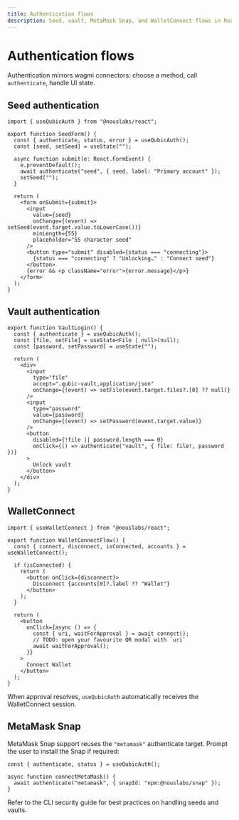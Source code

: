 ```yaml
---
title: Authentication flows
description: Seed, vault, MetaMask Snap, and WalletConnect flows in React components.
---
```


# Authentication flows

Authentication mirrors wagmi connectors: choose a method, call `authenticate`, handle UI state.

## Seed authentication

```tsx
import { useQubicAuth } from "@nouslabs/react";

export function SeedForm() {
  const { authenticate, status, error } = useQubicAuth();
  const [seed, setSeed] = useState("");

  async function submit(e: React.FormEvent) {
    e.preventDefault();
    await authenticate("seed", { seed, label: "Primary account" });
    setSeed("");
  }

  return (
    <form onSubmit={submit}>
      <input
        value={seed}
        onChange={(event) => setSeed(event.target.value.toLowerCase())}
        minLength={55}
        placeholder="55 character seed"
      />
      <button type="submit" disabled={status === "connecting"}>
        {status === "connecting" ? "Unlocking…" : "Connect seed"}
      </button>
      {error && <p className="error">{error.message}</p>}
    </form>
  );
}
```

## Vault authentication

```tsx
export function VaultLogin() {
  const { authenticate } = useQubicAuth();
  const [file, setFile] = useState<File | null>(null);
  const [password, setPassword] = useState("");

  return (
    <div>
      <input
        type="file"
        accept=".qubic-vault,application/json"
        onChange={(event) => setFile(event.target.files?.[0] ?? null)}
      />
      <input
        type="password"
        value={password}
        onChange={(event) => setPassword(event.target.value)}
      />
      <button
        disabled={!file || password.length === 0}
        onClick={() => authenticate("vault", { file: file!, password })}
      >
        Unlock vault
      </button>
    </div>
  );
}
```

## WalletConnect

```tsx
import { useWalletConnect } from "@nouslabs/react";

export function WalletConnectFlow() {
  const { connect, disconnect, isConnected, accounts } = useWalletConnect();

  if (isConnected) {
    return (
      <button onClick={disconnect}>
        Disconnect {accounts[0]?.label ?? "Wallet"}
      </button>
    );
  }

  return (
    <button
      onClick={async () => {
        const { uri, waitForApproval } = await connect();
        // TODO: open your favourite QR modal with `uri`
        await waitForApproval();
      }}
    >
      Connect Wallet
    </button>
  );
}
```

When approval resolves, `useQubicAuth` automatically receives the WalletConnect session.

## MetaMask Snap

MetaMask Snap support reuses the `"metamask"` authenticate target. Prompt the user to install the Snap if required:

```tsx
const { authenticate, status } = useQubicAuth();

async function connectMetaMask() {
  await authenticate("metamask", { snapId: "npm:@nouslabs/snap" });
}
```

Refer to the CLI security guide for best practices on handling seeds and vaults.
